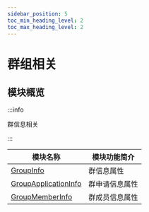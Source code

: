 ```yaml
---
sidebar_position: 5
toc_min_heading_level: 2
toc_max_heading_level: 2
---
```


# 群组相关

## 模块概览

:::info

群信息相关

:::

| 模块名称                                                                     | 模块功能简介       |
| ---------------------------------------------------------------------------- | ------------------ |
| [GroupInfo](/class/group/groupInfo.mdx)                             | 群信息属性         |
| [GroupApplicationInfo](/class/group/groupApplicationInfo.mdx)       | 群申请信息属性     |
| [GroupMemberInfo](/class/group/groupMemberInfo.mdx)                 | 群成员信息属性     |